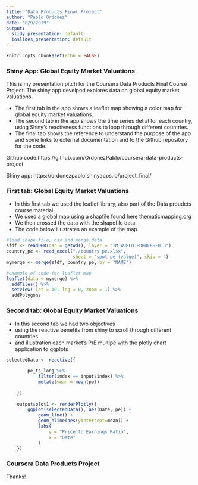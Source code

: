 ```yaml
---
title: "Data Products Final Project"
author: "Pablo Ordonez"
date: "8/9/2019"
output:
  slidy_presentation: default
  ioslides_presentation: default
---
```


```r
knitr::opts_chunk$set(echo = FALSE)
```

### Shiny App: Global Equity Market Valuations

This is my presentation pitch for the Coursera Data Products Final Course Project. The shiny app develpod explores data on global equity market valuations.

- The first tab in the app shows a leaflet map showing a color map for global equity market valuations.
- The second tab in the app shows the time series detial for each country, using Shiny's reactivness functions to loop through different countries.
- The final tab shows the reference to understand the purpose of the app and some links to external documentation and to the Github repository for the code.


Github code:https://github.com/OrdonezPablo/coursera-data-products-project

Shiny app: https://ordonezpablo.shinyapps.io/project_final/



### First tab: Global Equity Market Valuations

- In this first tab we used the leaflet library, also part of the Data proudcts course material.
- We used a global map using a shapfile found here thematicmapping.org
- We then crossed the data with the shapefile data.
- The code below illustrates an example of the map 

```r

#load shape file, csv and merge data
sfdf <- readOGR(dsn = getwd(), layer = "TM_WORLD_BORDERS-0.3")
country_pe <- read_excel("./country pe.xlsx", 
                         sheet = "spot pe (value)", skip = 4)
mymerge <- merge(sfdf, country_pe, by = "NAME")

#example of code for leaflet map
leaflet(data = mymerge) %>% 
  addTiles() %>% 
  setView( lat = 10, lng = 0, zoom = 1) %>% 
  addPolygons

```

### Second tab: Global Equity Market Valuations

- In this second tab we had two objectives
- using the reactive benefits from shiny to scroll through different countries
- and illustration each market's P/E multipe with the plotly chart application to ggplots

```r

selectedData <- reactive({
        
        pe_ts_long %>% 
            filter(index == input$index) %>% 
            mutate(mean = mean(pe))
        
    })
    
    output$plot1 <- renderPlotly({
        ggplot(selectedData(), aes(Date, pe)) +
            geom_line() +
            geom_hline(aes(yintercept=mean)) +
            labs(
                y = "Price to Earnings Ratio",
                x = "Date"
            )
    })

```

### Coursera Data Products Project

Thanks!